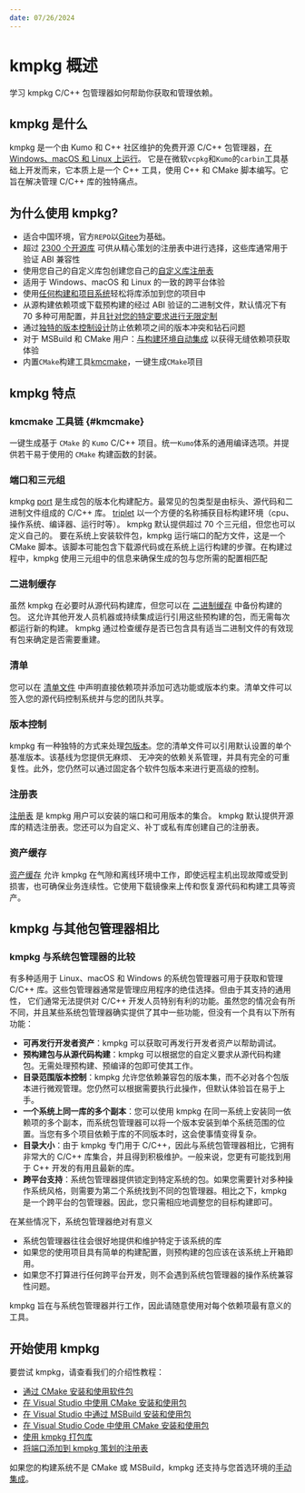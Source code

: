 ```yaml
---
date: 07/26/2024
---
```

# kmpkg 概述

学习 kmpkg C/C++ 包管理器如何帮助你获取和管理依赖。

## kmpkg 是什么

kmpkg 是一个由 Kumo 和 C++ 社区维护的免费开源 C/C++ 包管理器，[在 Windows、macOS 和 Linux 上运行](../concepts/supported-hosts.mdx)。
它是在微软`vcpkg`和`Kumo`的`carbin`工具基础上开发而来，它本质上是一个 C++ 工具，使用 C++ 和 CMake 脚本编写。它旨在解决管理 C/C++ 库的独特痛点。


## 为什么使用 kmpkg?

- 适合中国环境，官方`REPO`以[Gitee](https://gitee.com)为基础。
- 超过 [2300 个开源库](https://gitee.com/kumo-pub/kmpkg/tree/master/ports) 可供从精心策划的注册表中进行选择，这些库通常用于验证 ABI 兼容性
- 使用您自己的自定义库包创建您自己的[自定义库注册表](../maintainers/registries.mdx)
- 适用于 Windows、macOS 和 Linux 的一致的跨平台体验
- 使用[任何构建和项目系统](../concepts/build-system-integration.mdx)轻松将库添加到您的项目中
- 从源构建依赖项或下载预构建的经过 ABI 验证的二进制文件，默认情况下有 70 多种可用配置，并且[针对您的特定要求进行无限定制](../concepts/triplets.mdx)
- 通过[独特的版本控制设计](../users/versioning.concepts.mdx)防止依赖项之间的版本冲突和钻石问题
- 对于 MSBuild 和 CMake 用户：[与构建环境自动集成](../concepts/build-system-integration.mdx) 以获得无缝依赖项获取体验
- 内置`CMake`构建工具[kmcmake](kmcmake.mdx)，一键生成`CMake`项目

## kmpkg 特点

### kmcmake 工具链 {#kmcmake}

一键生成基于 `CMake` 的 `Kumo` C/C++ 项目。统一`Kumo`体系的通用编译选项。并提供若干易于使用的 `CMake` 构建函数的封装。

### 端口和三元组

kmpkg [port](../concepts/ports.mdx) 是生成包的版本化构建配方。最常见的包类型是由标头、源代码和二进制文件组成的 C/C++ 库。
[triplet](../users/triplets.mdx) 以一个方便的名称捕获目标构建环境（cpu、操作系统、编译器、运行时等）。 kmpkg 默认提供超过 70 个三元组，但您也可以定义自己的。
要在系统上安装软件包，kmpkg 运行端口的配方文件，这是一个 CMake 脚本。该脚本可能包含下载源代码或在系统上运行构建的步骤。在构建过程中，kmpkg 使用三元组中的信息来确保生成的包与您所需的配置相匹配

### 二进制缓存


虽然 kmpkg 在必要时从源代码构建库，但您可以在 [二进制缓存](../consume/binary-caching-overview.mdx) 中备份构建的包。
这允许其他开发人员机器或持续集成运行引用这些预构建的包，而无需每次都运行新的构建。 kmpkg 通过检查缓存是否已包含具有适当二进制文件的有效现有包来确定是否需要重建。

### 清单

您可以在 [清单文件](../concepts/manifest-mode.mdx) 中声明直接依赖项并添加可选功能或版本约束。清单文件可以签入您的源代码控制系统并与您的团队共享。

### 版本控制

kmpkg 有一种独特的方式来处理[包版本](../users/versioning.concepts.mdx)。您的清单文件可以引用默认设置的单个基准版本。该基线为您提供无麻烦、
无冲突的依赖关系管理，并具有完全的可重复性。此外，您仍然可以通过固定各个软件包版本来进行更高级的控制。

### 注册表

[注册表](../concepts/registries.mdx) 是 kmpkg 用户可以安装的端口和可用版本的集合。 kmpkg 默认提供开源库的精选注册表。您还可以为自定义、补丁或私有库创建自己的注册表。

### 资产缓存

[资产缓存](../users/assetcaching.mdx) 允许 kmpkg 在气隙和离线环境中工作，即使远程主机出现故障或受到损害，也可确保业务连续性。它使用下载镜像来上传和恢复源代码和构建工具等资产。

## kmpkg 与其他包管理器相比

### kmpkg 与系统包管理器的比较


有多种适用于 Linux、macOS 和 Windows 的系统包管理器可用于获取和管理 C/C++ 库。这些包管理器通常是管理应用程序的绝佳选择。但由于其支持的通用性，
它们通常无法提供对 C/C++ 开发人员特别有利的功能。虽然您的情况会有所不同，并且某些系统包管理器确实提供了其中一些功能，但没有一个具有以下所有功能：

- **可再发行开发者资产**：kmpkg 可以获取可再发行开发者资产以帮助调试。
- **预构建包与从源代码构建**：kmpkg 可以根据您的自定义要求从源代码构建包。无需处理预构建、预编译的包即可使其工作。
- **目录范围版本控制**：kmpkg 允许您依赖兼容包的版本集，而不必对各个包版本进行微观管理。您仍然可以根据需要执行此操作，但默认体验旨在易于上手。
- **一个系统上同一库的多个副本**：您可以使用 kmpkg 在同一系统上安装同一依赖项的多个副本，而系统包管理器可以将一个版本安装到单个系统范围的位置。当您有多个项目依赖于库的不同版本时，这会使事情变得复杂。
- **目录大小**：由于 kmpkg 专门用于 C/C++，因此与系统包管理器相比，它拥有非常大的 C/C++ 库集合，并且得到积极维护。一般来说，您更有可能找到用于 C++ 开发的有用且最新的库。
- **跨平台支持**：系统包管理器提供锁定到特定系统的包。如果您需要针对多种操作系统风格，则需要为第二个系统找到不同的包管理器。相比之下，kmpkg 是一个跨平台的包管理器。因此，您只需相应地调整您的目标构建即可。

在某些情况下，系统包管理器绝对有意义

- 系统包管理器往往会很好地提供和维护特定于该系统的库
- 如果您的使用项目具有简单的构建配置，则预构建的包应该在该系统上开箱即用。
- 如果您不打算进行任何跨平台开发，则不会遇到系统包管理器的操作系统兼容性问题。

kmpkg 旨在与系统包管理器并行工作，因此请随意使用对每个依赖项最有意义的工具。

## 开始使用 kmpkg

要尝试 kmpkg，请查看我们的介绍性教程：

- [通过 CMake 安装和使用软件包](setup-kmpkg.mdx)
- [在 Visual Studio 中使用 CMake 安装和使用包](get-started-vs.mdx)
- [在 Visual Studio 中通过 MSBuild 安装和使用包](get-started-msbuild.mdx)
- [在 Visual Studio Code 中使用 CMake 安装和使用包](get-started-vscode.mdx)
- [使用 kmpkg 打包库](get-started-packaging.mdx)
- [将端口添加到 kmpkg 策划的注册表](get-started-adding-to-registry.mdx)

如果您的构建系统不是 CMake 或 MSBuild，kmpkg 还支持与您首选环境的[手动集成](../users/buildsystems/manual-integration.mdx)。
